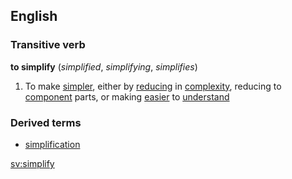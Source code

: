 ==English==
===Transitive verb===
'''to simplify'''  (''simplified'', ''simplifying'', ''simplifies'')
#To make [[simpler]], either by [[reducing]] in [[complexity]], reducing to [[component]] parts, or making [[easier]] to [[understand]]
===Derived terms===
*[[simplification]]


[[sv:simplify]]